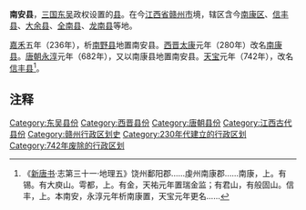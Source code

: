 '''南安县'''，[[三国|三国]][[孫吳|东吴]]政权设置的[[县|县]]。在今[[江西省|江西省]][[赣州市|赣州市]]境，辖区含今[[南康区|南康区]]、[[信丰县|信丰县]]、[[大余县|大余县]]、[[全南县|全南县]]、[[龙南县|龙南县]]等地。

[[嘉禾_(年号)|嘉禾]]五年（236年），析[[南野县|南野县]]地置南安县。[[西晋|西晋]][[太康_(西晋)|太康]]元年（280年）改名[[南康县|南康县]]。[[唐朝|唐朝]][[永淳|永淳]]元年（682年），又以南康县地置南安县。[[天宝_(唐朝)|天宝]]元年（742年），改名[[信丰县|信丰县]]<ref>《[[新唐书|新唐书]]·志第三十一·地理五》饶州鄱阳郡......虔州南康郡......南康，上。有锡。有大庾山。雩都，上。有金，天祐元年置瑞金监；有君山，有般固山。信丰，上。本南安，永淳元年析南康置，天宝元年更名......</ref>。

== 注释 ==

{{Reflist|2}}

{{江西行政区划小作品}}
[[Category:东吴县份|Category:东吴县份]]
[[Category:西晋县份|Category:西晋县份]]
[[Category:唐朝县份|Category:唐朝县份]]
[[Category:江西古代县份|Category:江西古代县份]]
[[Category:赣州行政区划史|Category:赣州行政区划史]]
[[Category:230年代建立的行政区划|Category:230年代建立的行政区划]]
[[Category:742年废除的行政区划|Category:742年废除的行政区划]]